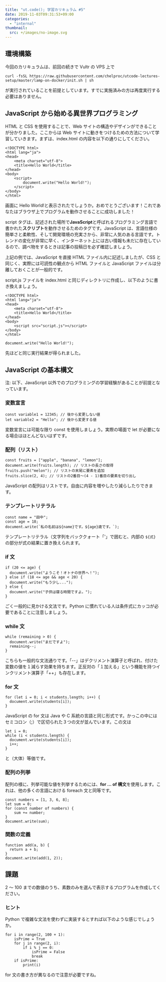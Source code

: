 ```yaml
---
title: "ut.code(); 学習カリキュラム #5"
date: 2019-11-03T09:31:53+09:00
categories:
  - "internal"
thumbnail:
  src: +/images/no-image.svg
---
```


## 環境構築

今回のカリキュラムは、前回の続きで Vultr の VPS 上で

```
curl -fsSL https://raw.githubusercontent.com/chelproc/utcode-lectures-setup/master/lamp-on-docker/init.sh | sh
```

が実行されていることを前提としています。すでに実施済みの方は再度実行する必要はありません。

## JavaScript から始める異世界プログラミング

HTML と CSS を使用することで、Web サイトの構造やデザインができることが分かりました。ここからは Web サイトに動きをつけるための方法について学習していきます。まずは、index.html の内容を以下の通りにしてください。

```
<!DOCTYPE html>
<html lang="ja">
<head>
    <meta charset="utf-8">
    <title>Hello World</title>
</head>
<body>
    <script>
        document.write("Hello World!");
    </script>
</body>
</html>
```

画面に Hello World!と表示されたでしょうか。おめでとうございます！これであなたはブラウザ上でプログラムを動作させることに成功しました！

script タグは、記述された場所で**JavaScript**と呼ばれるプログラミング言語で書かれた**スクリプト**を動作させるためのタグです。JavaScript は、言語仕様の簡単さと柔軟性、そして開発環境の充実さから、非常に人気のある言語です。トレンドの変化が非常に早く、インターネット上には古い情報も未だに存在しているので、調べ物をするときは記事の投稿日を必ず確認しましょう。

上記の例では、JavaScript を直接 HTML ファイル内に記述しましたが、CSS と同じく、実際には可読性の観点から HTML ファイルと JavaScript ファイルは分離しておくことが一般的です。

script.js ファイルを index.html と同じディレクトリに作成し、以下のように書き換えましょう。

```
<!DOCTYPE html>
<html lang="ja">
<head>
    <meta charset="utf-8">
    <title>Hello World</title>
</head>
<body>
    <script src="script.js"></script>
</body>
</html>
```

```
document.write("Hello World!");
```

先ほどと同じ実行結果が得られました。

## JavaScript の基本構文

注: 以下、JavaScript 以外でのプログラミングの学習経験があることが前提となっています。

### 変数宣言

```
const variable1 = 12345; // 後から変更しない値
let variable2 = "Hello"; // 後から変更する値
```

変数宣言には可能な限り const を使用しましょう。実際の場面で let が必要になる場合はほとんどないはずです。

### 配列（リスト）

```
const fruits = ["apple", "banana", "lemon"];
document.write(fruits.length); // リストの長さの取得
fruits.push("melon"); // リストの末尾に要素を追加
fruits.slice(2, 4); // リストの2番目～(4 - 1)番目の要素を切り出し
```

JavaScript の配列はリストです。自由に内容を増やしたり減らしたりできます。

### テンプレートリテラル

```
const name = "田中";
const age = 18;
document.write(`私の名前は${name}です。${age}歳です。`);
```

テンプレートリテラル（文字列をバッククォート「‘」で囲むと、内部の `${式}` の部分が式の結果に置き換えられます。

### if 文

```
if (20 <= age) {
  document.write("ようこそ！オトナの世界へ！");
} else if (18 <= age && age < 20) {
  document.write("もう少し...");
} else {
  document.write("子供は寝る時間ですよ。");
}
```

ごく一般的に見かける文法です。Python に慣れている人は条件式にカッコが必要であることに注意しましょう。

### while 文

```
while (remaining > 0) {
  document.write("まだですよ");
  remaining--;
}
```

こちらも一般的な文法通りです。「--」はデクリメント演算子と呼ばれ、付けた変数の値を１減らす効果を持ちます。正反対の「１加える」という機能を持つインクリメント演算子「++」も存在します。

### for 文

```
for (let i = 0; i < students.length; i++) {
  document.write(students[i]);
}
```

JavaScript の for 文は Java や C 系統の言語と同じ形式です。かっこの中にはセミコロン（;）で区切られた３つの文が並んでいます。この文は

```
let i = 0;
while (i < students.length) {
  document.write(students[i]);
  i++;
}
```

と（大体）等価です。

### 配列の列挙

配列の様に、列挙可能な値を列挙するためには、**for ... of 構文**を使用します。これは、他の多くの言語における foreach 文と同等です。

```
const numbers = [1, 3, 6, 8];
let sum = 0;
for (const number of numbers) {
    sum += number;
}
document.write(sum);
```

### 関数の定義

```
function add(a, b) {
  return a + b;
}
document.write(add(1, 2));
```

## 課題

2 ～ 100 までの数値のうち、素数のみを選んで表示するプログラムを作成してください。

### ヒント

Python で複雑な文法を使わずに実装するとすれば以下のような感じでしょうか。

```
for i in range(2, 100 + 1):
    isPrime = True
    for j in range(2, i):
        if i % j == 0:
            isPrime = False
            break
    if isPrime:
        print(i)
```

for 文の書き方が異なるので注意が必要ですね。
